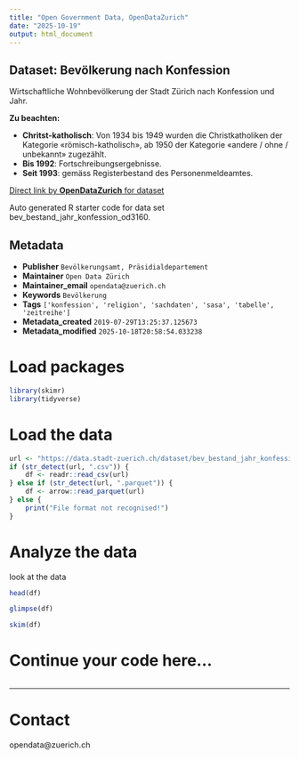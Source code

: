 ```yaml
---
title: "Open Government Data, OpenDataZurich"
date: "2025-10-19"
output: html_document
---
```


## Dataset: Bevölkerung nach Konfession


Wirtschaftliche Wohnbevölkerung der Stadt Zürich nach Konfession und Jahr.


**Zu beachten:**

 - **Chritst-katholisch**: Von 1934 bis 1949 wurden die Christkatholiken der Kategorie  «römisch-katholisch»,  ab 1950  der Kategorie «andere / ohne / unbekannt» zugezählt.
- **Bis 1992**: Fortschreibungsergebnisse.
- **Seit 1993**: gemäss Registerbestand des Personenmeldeamtes.
 

[]()



[Direct link by **OpenDataZurich** for dataset](https://data.stadt-zuerich.ch/dataset/bev_bestand_jahr_konfession_od3160)

Auto generated R starter code for data set bev_bestand_jahr_konfession_od3160.

## Metadata

- **Publisher** `Bevölkerungsamt, Präsidialdepartement`
- **Maintainer** `Open Data Zürich`
- **Maintainer_email** `opendata@zuerich.ch`
- **Keywords** `Bevölk­erung`
- **Tags** `['konfession', 'religion', 'sachdaten', 'sasa', 'tabelle', 'zeitreihe']`
- **Metadata_created** `2019-07-29T13:25:37.125673`
- **Metadata_modified** `2025-10-18T20:58:54.033238`


# Load packages

```r
library(skimr)
library(tidyverse)
```

# Load the data

```r
url <- "https://data.stadt-zuerich.ch/dataset/bev_bestand_jahr_konfession_od3160/download/BEV316OD3160.csv"
if (str_detect(url, ".csv")) {
    df <- readr::read_csv(url)
} else if (str_detect(url, ".parquet")) {
    df <- arrow::read_parquet(url)
} else {
    print("File format not recognised!")
}
```

# Analyze the data

look at the data
```r
head(df)
```

```r
glimpse(df)
```

```r
skim(df)
```

# Continue your code here...

```r

```

------------------------------------------------------------------------

# Contact

opendata@zuerich.ch
